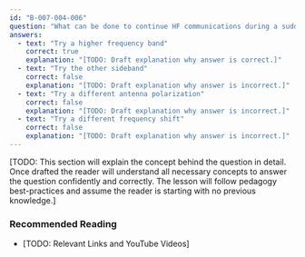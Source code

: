 ```yaml
---
id: "B-007-004-006"
question: "What can be done to continue HF communications during a sudden ionospheric disturbance (SID)?"
answers:
  - text: "Try a higher frequency band"
    correct: true
    explanation: "[TODO: Draft explanation why answer is correct.]"
  - text: "Try the other sideband"
    correct: false
    explanation: "[TODO: Draft explanation why answer is incorrect.]"
  - text: "Try a different antenna polarization"
    correct: false
    explanation: "[TODO: Draft explanation why answer is incorrect.]"
  - text: "Try a different frequency shift"
    correct: false
    explanation: "[TODO: Draft explanation why answer is incorrect.]"
---
```


[TODO: This section will explain the concept behind the question in detail. Once drafted the reader will understand all necessary concepts to answer the question confidently and correctly. The lesson will follow pedagogy best-practices and assume the reader is starting with no previous knowledge.]

### Recommended Reading

- [TODO: Relevant Links and YouTube Videos]
